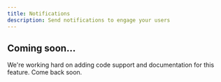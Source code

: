 ```yaml
---
title: Notifications
description: Send notifications to engage your users
---
```


## Coming soon...

We're working hard on adding code support and documentation for this feature.
Come back soon.
